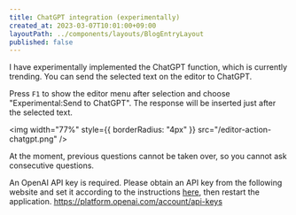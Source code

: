 ```yaml
---
title: ChatGPT integration (experimentally)
created_at: 2023-03-07T10:01:00+09:00
layoutPath: ../components/layouts/BlogEntryLayout
published: false
---
```


I have experimentally implemented the ChatGPT function, which is currently trending.
You can send the selected text on the editor to ChatGPT.

Press `F1` to show the editor menu after selection and choose "Experimental:Send to ChatGPT".
The response will be inserted just after the selected text.

<img
  width="77%"
  style={{ borderRadius: "4px" }}
  src="/editor-action-chatgpt.png"
/>

At the moment, previous questions cannot be taken over, so you cannot ask consecutive questions.

An OpenAI API key is required.
Please obtain an API key from the following website and set it according to
the instructions [here](/docs/#configyaml), then restart the application.
https://platform.openai.com/account/api-keys
